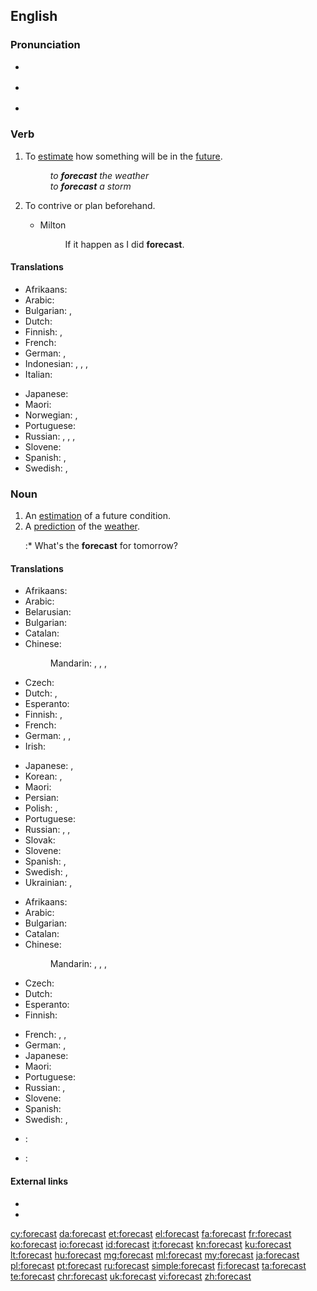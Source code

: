 ==English==
{{wikipedia}}

===Pronunciation===
* {{a|GenAm}} {{IPA|/ˈfɔɹkæst/}}
* {{a|RP}} {{IPA|/ˈfɔːkɑːst/}}
* {{audio|en-us-forecast.ogg|Audio (US)|lang=en}}

===Verb===
{{en-verb|forecasts|forecasting|'''forecast''' or '''[[forecasted]]'''}}

# To [[estimate]] how something will be in the [[future]].
#: ''to '''forecast''' the weather''
#: ''to '''forecast''' a storm''
# {{context|obsolete|lang=en}} To contrive or plan beforehand.
#* Milton
#*: If it happen as I did '''forecast'''.

====Translations====
{{trans-top|estimate future conditions}}
* Afrikaans: {{t|af|voorspel}}
* Arabic: {{t|ar|يتنبئ}}
* Bulgarian: {{t+|bg|предви́ждам|sc=Cyrl}}, {{t+|bg|предска́звам|sc=Cyrl}}
* Dutch: {{t+|nl|voorspellen}}
* Finnish: {{t+|fi|ennustaa}}, {{t+|fi|ennakoida}}
* French: {{t+|fr|prévoir}}
* German: {{t|de|vorhersagen}}, {{t+|de|prognostizieren}}
* Indonesian: {{t+|id|ramal}}, {{t+|id|ramal|alt=meramal}}, {{t+|id|kira|alt=mengira}}, {{t+|id|kira|alt=memperkirakan}}
* Italian: {{t+|it|prevedere}}
{{trans-mid}}
* Japanese: {{t|ja|予想|tr=よそうする, yosō suru|alt=予想する|sc=Jpan}}
* Maori: {{t|mi|matapae}}
* Norwegian: {{t+|no|forutsi}}, {{t|no|predikere}}
* Portuguese: {{t+|pt|prever}}
* Russian: {{t+|ru|предсказывать|impf|tr=predskázyvatʹ}}, {{t+|ru|предсказать|pf|tr=predskazátʹ}}, {{t+|ru|прогнозировать|impf|tr=prognozírovatʹ}}, {{t+|ru|спрогнозировать|pf|tr=sprognozírovatʹ}}
* Slovene: {{t+|sl|napovedati}}
* Spanish: {{t+|es|predecir}}, {{t+|es|pronosticar}}
* Swedish: {{t+|sv|förutsäga}}, {{t+|sv|förutse}}
{{trans-bottom}}

===Noun===
{{en-noun}}

# An [[estimation]] of a future condition.
# A [[prediction]] of the [[weather]].
#:* What's the '''forecast''' for tomorrow?

====Translations====
{{trans-top|estimation}}
* Afrikaans: {{t|af|voorspelling}}
* Arabic: {{t|ar|توقع|m|tr=tawáqquʿ|sc=Arab}}
* Belarusian: {{t|be|прагно́з|m|sc=Cyrl}}
* Bulgarian: {{t+|bg|предвиждане|n|sc=Cyrl}}
* Catalan: {{t|ca|calendari|m}}
* Chinese:
*: Mandarin: {{t|cmn|預報}}, {{t+|cmn|预报|tr=yùbào}}, {{t|cmn|預測}}, {{t+|cmn|预测|tr=yùcè}}
* Czech: {{t|cs|předpověď|f}}
* Dutch: {{t+|nl|voorspelling|f}}, {{t+|nl|schatting|f}}
* Esperanto: {{t|eo|prognozo}}
* Finnish: {{t+|fi|ennuste}}, {{t|fi|ennakkoarvio}}
* French: {{t+|fr|prévision|f}}
* German: {{t+|de|Schätzung|f}}, {{t+|de|Vorhersage|f}}, {{t+|de|Prognose|f}}
* Irish: {{t|ga|réamhaisnéis|f}}
{{trans-mid}}
* Japanese: {{t|ja|予想|tr=よそう, yosō}}, {{t|ja|予報|tr=よほう, yohō}}
* Korean: {{t+|ko|예상|tr=yesang|sc=Kore}}, {{t+|ko|예보|tr=yebo|sc=Kore}}
* Maori: {{t|mi|matapae}}
* Persian: {{t|fa|پیشبینی}}
* Polish: {{t+|pl|prognoza|f}}, {{t+|pl|zapowiedź|f}}
* Portuguese: {{t+|pt|previsão|f}}
* Russian: {{t+|ru|предсказа́ние|n|tr=predskazánije}}, {{t+|ru|прогно́з|m|tr=prognóz}}, {{t+|ru|предви́дение|n|sc=Cyrl}}
* Slovak: {{t|sk|predpoveď|f}}
* Slovene: {{t|sl|napoved|f}}
* Spanish: {{t|es|pronóstico|m}}, {{t+|es|previsión|f}}
* Swedish: {{t|sv|förhandsberäkning|c}}, {{t+|sv|utsikt|c}}
* Ukrainian: {{t+|uk|прогно́з|m|sc=Cyrl}}, {{t+|uk|передба́чення|n|sc=Cyrl}}
{{trans-bottom}}

{{trans-top|weather prediction}}
* Afrikaans: {{t|af|weervoorspelling}}
* Arabic: {{t|ar|توقعات طقس|f-p|tr=tawaqquʿāt ṭaqs}}
* Bulgarian: {{t+|bg|прогно́за|f|sc=Cyrl}}
* Catalan: {{t|ca|calendari|m}}
* Chinese:
*: Mandarin: {{t|cmn|預報}}, {{t+|cmn|预报|tr=yùbào}}, {{t|cmn|[[天氣]][[預報]]}}, {{t|cmn|[[天气]][[预报]]|tr=tiānqì yùbào}}
* Czech: {{t|cs|předpověď|f}}
* Dutch: {{t|nl|weersvoorspelling|f}}
* Esperanto: {{t|eo|veterprognozo}}
* Finnish: {{t+|fi|sääennuste}}
{{trans-mid}}
* French: {{t+|fr|prévision|f}}, {{t|fr|prévision météorologique|f}}, {{t|fr|prévision météo|f}}
* German: {{t+|de|Wettervorhersage|f}}, {{t+|de|Vorhersage|f}}
* Japanese: {{t|ja|[[天気]][[予報]]|tr=tenki yohō}}
* Maori: {{t|mi|matapae}}
* Portuguese: {{t+|pt|previsão|f}}
* Russian: {{t+|ru|прогно́з|m|tr=prognóz}}, {{t|ru|[[прогно́з]] [[погода|пого́ды]]|m|tr=prognóz pogódy}}
* Slovene: {{t|sl|napoved|f}}
* Spanish: {{t|es|pronóstico del tiempo|m}}
* Swedish: {{t|sv|väderprognos|c}}, {{t+|sv|prognos|c}}
{{trans-bottom}}

{{checktrans-top}}
* {{ttbc|id}}: {{t+|id|ramal|alt=ramalan}} <!-- was "[[ramal|ramalan]]" - assumed inflected form or vocalised spelling; please verify if linking is acceptable. see [[User:Kephir/gadgets/xte#Translation_fixing]] -->
* {{ttbc|it}}: {{t+|it|previsione}}
{{trans-bottom}}

====External links====
* {{R:Webster 1913}}
* {{R:Century 1911}}

[[cy:forecast]]
[[da:forecast]]
[[et:forecast]]
[[el:forecast]]
[[fa:forecast]]
[[fr:forecast]]
[[ko:forecast]]
[[io:forecast]]
[[id:forecast]]
[[it:forecast]]
[[kn:forecast]]
[[ku:forecast]]
[[lt:forecast]]
[[hu:forecast]]
[[mg:forecast]]
[[ml:forecast]]
[[my:forecast]]
[[ja:forecast]]
[[pl:forecast]]
[[pt:forecast]]
[[ru:forecast]]
[[simple:forecast]]
[[fi:forecast]]
[[ta:forecast]]
[[te:forecast]]
[[chr:forecast]]
[[uk:forecast]]
[[vi:forecast]]
[[zh:forecast]]